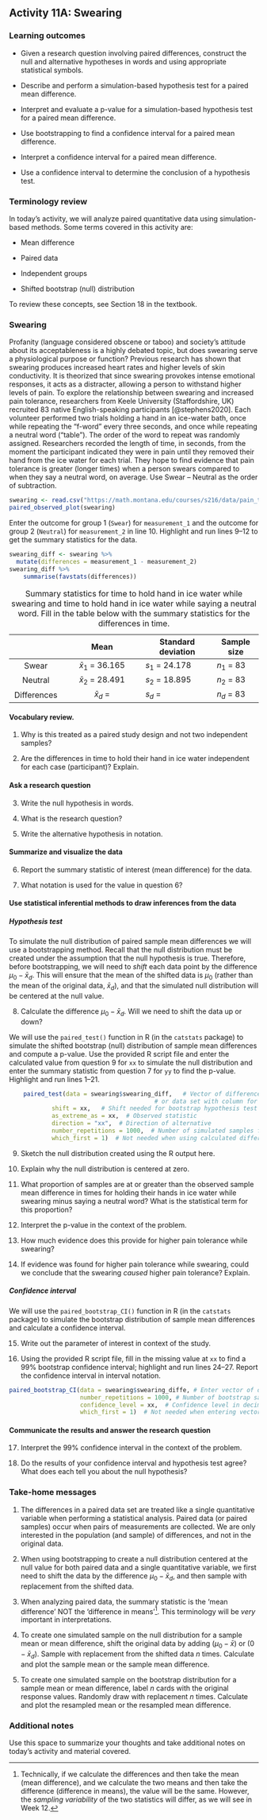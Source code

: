 ## Activity 11A:  Swearing

\setstretch{1}

### Learning outcomes

* Given a research question involving paired differences, construct the null and alternative hypotheses
  in words and using appropriate statistical symbols.
  
* Describe and perform a simulation-based hypothesis test for a paired mean difference.

* Interpret and evaluate a p-value for a simulation-based hypothesis test for a paired mean difference.

* Use bootstrapping to find a confidence interval for a paired mean difference.

* Interpret a confidence interval for a paired mean difference.

* Use a confidence interval to determine the conclusion of a hypothesis test.

### Terminology review

In today's activity, we will analyze paired quantitative data using simulation-based methods. Some terms covered in this activity are:

* Mean difference

* Paired data

* Independent groups

* Shifted bootstrap (null) distribution

To review these concepts, see Section 18 in the textbook.

### Swearing

Profanity (language considered obscene or taboo) and society's attitude about its acceptableness is a highly debated topic, but does swearing serve a physiological purpose or function? Previous research has shown that swearing produces increased heart rates and higher levels of skin conductivity. It is theorized that since swearing provokes intense emotional responses, it acts as a distracter, allowing a person to withstand higher levels of pain. To explore the relationship between swearing and increased pain tolerance, researchers from Keele University (Staffordshire, UK) recruited 83 native English-speaking participants [@stephens2020]. Each volunteer performed two trials holding a hand in an ice-water bath, once while repeating the “f-word” every three seconds, and once while repeating a neutral word (“table”). The order of the word to repeat was randomly assigned. Researchers recorded the length of time, in seconds, from the moment the participant indicated they were in pain until they removed their hand from the ice water for each trial. They hope to find evidence that pain tolerance is greater (longer times) when a person swears compared to when they say a neutral word, on average. Use Swear – Neutral as the order of subtraction.

```r
swearing <- read.csv("https://math.montana.edu/courses/s216/data/pain_tolerance.csv")
paired_observed_plot(swearing)
```


Enter the outcome for group 1 (`Swear`) for `measurement_1` and the outcome for group 2 (`Neutral`) for `measurement_2` in line 10.  Highlight and run lines 9--12 to get the summary statistics for the data.

```r
swearing_diff <- swearing %>% 
  mutate(differences = measurement_1 - measurement_2)
swearing_diff %>% 
    summarise(favstats(differences))
```

    
Table: Summary statistics for time to hold hand in ice water while swearing and time to hold hand in ice water while saying a neutral word.  Fill in the table below with the summary statistics for the differences in time.

|               |         Mean         | Standard deviation | Sample size |
|:-------------:|:--------------------:|--------------------|-------------|
| Swear       | $\bar{x}_1$ = 36.165 | $s_1$ = 24.178    | $n_1$ = 83  |
| Neutral | $\bar{x}_2$ = 28.491 | $s_2$ = 18.895       | $n_2$ = 83  |
| Differences   | $\bar{x}_d$ =  | $s_d$ =      | $n_d$ = 83  |

\newpage
#### Vocabulary review.  {-}

1.  Why is this treated as a paired study design and not two independent samples?

\vspace{.5in}

2. Are the differences in time to hold their hand in ice water independent for each case (participant)?  Explain.

\vspace{0.5in}

#### Ask a research question {-}

3. Write the null hypothesis in words.

\vspace{0.8in}

4. What is the research question?

\vspace{0.8in}

5. Write the alternative hypothesis in notation.

\vspace{0.3in}

#### Summarize and visualize the data  {-}

6. Report the summary statistic of interest (mean difference) for the data.  

\vspace{0.3in}

7. What notation is used for the value in question 6? 

\vspace{0.3in}


#### Use statistical inferential methods to draw inferences from the data {-}

##### Hypothesis test {-}
To simulate the null distribution of paired sample mean differences we will use a bootstrapping method.  Recall that the null distribution must be created under the assumption that the null hypothesis is true.  Therefore, before bootstrapping, we will need to *shift* each data point by the difference $\mu_0 - \bar{x}_d$.  This will ensure that the mean of the shifted data is $\mu_0$ (rather than the mean of the original data, $\bar{x}_d$), and that the simulated null distribution will be centered at the null value.  

8. Calculate the difference $\mu_0 - \bar{x}_d$.  Will we need to shift the data up or down?

\vspace{.7in}

We will use the `paired_test()` function in R (in the `catstats` package) to simulate the shifted bootstrap (null) distribution of sample mean differences and compute a p-value. Use the provided R script file and enter the calculated value from question 9 for `xx` to simulate the null distribution and enter the summary statistic from question 7 for `yy` to find the p-value.  Highlight and run lines 1--21.

```r
    paired_test(data = swearing$swearing_diff,   # Vector of differences 
                                         # or data set with column for each group
            shift = xx,   # Shift needed for bootstrap hypothesis test
            as_extreme_as = xx,  # Observed statistic
            direction = "xx",  # Direction of alternative
            number_repetitions = 1000,  # Number of simulated samples for null distribution
            which_first = 1)  # Not needed when using calculated differences
```
    
9. Sketch the null distribution created using the R output here.

\vspace{1.8in}

10. Explain why the null distribution is centered at zero. 

\vspace{.5in}


11. What proportion of samples are at or greater than the observed sample mean difference in times for holding their hands in ice water while swearing minus saying a neutral word? What is the statistical term for this proportion?
\vspace{.3in}

12. Interpret the p-value in the context of the problem.
\vspace{.8in}

13. How much evidence does this provide for higher pain tolerance while swearing?
\vspace{.3in}

14. If evidence was found for higher pain tolerance while swearing, could we conclude that the swearing *caused* higher pain tolerance? Explain.
\vspace{.5in}

##### Confidence interval {-}
We will use the `paired_bootstrap_CI()` function in R (in the `catstats` package) to simulate the bootstrap distribution of sample mean differences and calculate a confidence interval. 

15. Write out the parameter of interest in context of the study.

\vspace{0.8in}


16. Using the provided R script file, fill in the missing value at `xx` to find a 99\% bootstrap confidence interval; highlight and run lines 24--27.  Report the confidence interval in interval notation.

```r
paired_bootstrap_CI(data = swearing$swearing_diffe, # Enter vector of differences
                    number_repetitions = 1000, # Number of bootstrap samples for CI
                    confidence_level = xx,  # Confidence level in decimal form
                    which_first = 1)  # Not needed when entering vector of differences
```

\vspace{.5in}


#### Communicate the results and answer the research question {-}

17. Interpret the 99\% confidence interval in the context of the problem.

\vspace{0.7in}


18. Do the results of your confidence interval and hypothesis test agree?  What does each tell you about the null hypothesis?

\vspace{.7in}


### Take-home messages

1.	The differences in a paired data set are treated like a single quantitative variable when performing a statistical analysis.  Paired data (or paired samples) occur when pairs of measurements are collected. We are only interested in the population (and sample) of differences, and not in the original data. 

2.  When using bootstrapping to create a null distribution centered at the null value for both paired data and a single quantitative variable, we first need to shift the data by the difference $\mu_0 - \bar{x}_d$, and then sample with replacement from the shifted data. 

3. When analyzing paired data, the summary statistic is the 'mean difference' NOT the 'difference in means'^[Technically, if we calculate the differences and then take the mean (mean difference), and we calculate the two means and then take the difference (difference in means), the value will be the same. However, the *sampling variability* of the two statistics will differ, as we will see in Week 12.].  This terminology will be *very* important in interpretations.

4. To create one simulated sample on the null distribution for a sample mean or mean difference, shift the original data by adding $(\mu_0 - \bar{x})$ or $(0 - \bar{x}_d)$. Sample with replacement from the shifted data $n$ times. Calculate and plot the sample mean or the sample mean difference.

5. To create one simulated sample on the bootstrap distribution for a sample mean or mean difference, label $n$ cards with the original response values.  Randomly draw with replacement $n$ times.  Calculate and plot the resampled mean or the resampled mean difference.

### Additional notes

Use this space to summarize your thoughts and take additional notes on today's activity and material covered.

\newpage